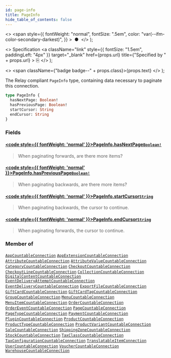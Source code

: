 ```yaml
---
id: page-info
title: PageInfo
hide_table_of_contents: false
---
```


  <>
    <span
      style={{
        fontWeight: "normal",
        fontSize: ".5em",
        color: "var(--ifm-color-secondary-darkest)",
      }}
    >
      &nbsp;●&nbsp;
    </span>
  </>
);

  <>
    Specification
    <a
      className="link"
      style={{ fontSize: "1.5em", paddingLeft: "4px" }}
      target="\_blank"
      href={props.url}
      title={"Specified by " + props.url}
    >
      ⎘
    </a>
  </>
);

  <>
    <span className={"badge badge--" + props.class}>{props.text}</span>
  </>
);

The Relay compliant `PageInfo` type, containing data necessary to paginate this connection.

```graphql
type PageInfo {
  hasNextPage: Boolean!
  hasPreviousPage: Boolean!
  startCursor: String
  endCursor: String
}
```

### Fields

#### [<code style={{ fontWeight: 'normal' }}>PageInfo.<b>hasNextPage</b></code>](#)<Bullet />[`Boolean!`](../../api-reference/miscellaneous/scalars/boolean) <Badge class="secondary" text="non-null"/> <Badge class="secondary" text="scalar"/> <Badge class="secondary" text="miscellaneous"/>

> When paginating forwards, are there more items?

#### [<code style={{ fontWeight: 'normal' }}>PageInfo.<b>hasPreviousPage</b></code>](#)<Bullet />[`Boolean!`](../../api-reference/miscellaneous/scalars/boolean) <Badge class="secondary" text="non-null"/> <Badge class="secondary" text="scalar"/> <Badge class="secondary" text="miscellaneous"/>

> When paginating backwards, are there more items?

#### [<code style={{ fontWeight: 'normal' }}>PageInfo.<b>startCursor</b></code>](#)<Bullet />[`String`](../../api-reference/miscellaneous/scalars/string) <Badge class="secondary" text="scalar"/> <Badge class="secondary" text="miscellaneous"/>

> When paginating backwards, the cursor to continue.

#### [<code style={{ fontWeight: 'normal' }}>PageInfo.<b>endCursor</b></code>](#)<Bullet />[`String`](../../api-reference/miscellaneous/scalars/string) <Badge class="secondary" text="scalar"/> <Badge class="secondary" text="miscellaneous"/>

> When paginating forwards, the cursor to continue.

### Member of

[`AppCountableConnection`](../../api-reference/apps/objects/app-countable-connection) <Badge class="secondary" text="object"/><Bullet />[`AppExtensionCountableConnection`](../../api-reference/apps/objects/app-extension-countable-connection) <Badge class="secondary" text="object"/><Bullet />[`AttributeCountableConnection`](../../api-reference/attributes/objects/attribute-countable-connection) <Badge class="secondary" text="object"/><Bullet />[`AttributeValueCountableConnection`](../../api-reference/attributes/objects/attribute-value-countable-connection) <Badge class="secondary" text="object"/><Bullet />[`CategoryCountableConnection`](../../api-reference/miscellaneous/objects/category-countable-connection) <Badge class="secondary" text="object"/><Bullet />[`CheckoutCountableConnection`](../../api-reference/miscellaneous/objects/checkout-countable-connection) <Badge class="secondary" text="object"/><Bullet />[`CheckoutLineCountableConnection`](../../api-reference/miscellaneous/objects/checkout-line-countable-connection) <Badge class="secondary" text="object"/><Bullet />[`CollectionCountableConnection`](../../api-reference/miscellaneous/objects/collection-countable-connection) <Badge class="secondary" text="object"/><Bullet />[`DigitalContentCountableConnection`](../../api-reference/miscellaneous/objects/digital-content-countable-connection) <Badge class="secondary" text="object"/><Bullet />[`EventDeliveryAttemptCountableConnection`](../../api-reference/miscellaneous/objects/event-delivery-attempt-countable-connection) <Badge class="secondary" text="object"/><Bullet />[`EventDeliveryCountableConnection`](../../api-reference/miscellaneous/objects/event-delivery-countable-connection) <Badge class="secondary" text="object"/><Bullet />[`ExportFileCountableConnection`](../../api-reference/miscellaneous/objects/export-file-countable-connection) <Badge class="secondary" text="object"/><Bullet />[`GiftCardCountableConnection`](../../api-reference/miscellaneous/objects/gift-card-countable-connection) <Badge class="secondary" text="object"/><Bullet />[`GiftCardTagCountableConnection`](../../api-reference/miscellaneous/objects/gift-card-tag-countable-connection) <Badge class="secondary" text="object"/><Bullet />[`GroupCountableConnection`](../../api-reference/users/objects/group-countable-connection) <Badge class="secondary" text="object"/><Bullet />[`MenuCountableConnection`](../../api-reference/miscellaneous/objects/menu-countable-connection) <Badge class="secondary" text="object"/><Bullet />[`MenuItemCountableConnection`](../../api-reference/miscellaneous/objects/menu-item-countable-connection) <Badge class="secondary" text="object"/><Bullet />[`OrderCountableConnection`](../../api-reference/miscellaneous/objects/order-countable-connection) <Badge class="secondary" text="object"/><Bullet />[`OrderEventCountableConnection`](../../api-reference/miscellaneous/objects/order-event-countable-connection) <Badge class="secondary" text="object"/><Bullet />[`PageCountableConnection`](../../api-reference/miscellaneous/objects/page-countable-connection) <Badge class="secondary" text="object"/><Bullet />[`PageTypeCountableConnection`](../../api-reference/miscellaneous/objects/page-type-countable-connection) <Badge class="secondary" text="object"/><Bullet />[`PaymentCountableConnection`](../../api-reference/miscellaneous/objects/payment-countable-connection) <Badge class="secondary" text="object"/><Bullet />[`PluginCountableConnection`](../../api-reference/miscellaneous/objects/plugin-countable-connection) <Badge class="secondary" text="object"/><Bullet />[`ProductCountableConnection`](../../api-reference/miscellaneous/objects/product-countable-connection) <Badge class="secondary" text="object"/><Bullet />[`ProductTypeCountableConnection`](../../api-reference/miscellaneous/objects/product-type-countable-connection) <Badge class="secondary" text="object"/><Bullet />[`ProductVariantCountableConnection`](../../api-reference/miscellaneous/objects/product-variant-countable-connection) <Badge class="secondary" text="object"/><Bullet />[`SaleCountableConnection`](../../api-reference/miscellaneous/objects/sale-countable-connection) <Badge class="secondary" text="object"/><Bullet />[`ShippingZoneCountableConnection`](../../api-reference/miscellaneous/objects/shipping-zone-countable-connection) <Badge class="secondary" text="object"/><Bullet />[`StockCountableConnection`](../../api-reference/products/objects/stock-countable-connection) <Badge class="secondary" text="object"/><Bullet />[`TaxClassCountableConnection`](../../api-reference/taxes/objects/tax-class-countable-connection) <Badge class="secondary" text="object"/><Bullet />[`TaxConfigurationCountableConnection`](../../api-reference/taxes/objects/tax-configuration-countable-connection) <Badge class="secondary" text="object"/><Bullet />[`TranslatableItemConnection`](../../api-reference/miscellaneous/objects/translatable-item-connection) <Badge class="secondary" text="object"/><Bullet />[`UserCountableConnection`](../../api-reference/users/objects/user-countable-connection) <Badge class="secondary" text="object"/><Bullet />[`VoucherCountableConnection`](../../api-reference/miscellaneous/objects/voucher-countable-connection) <Badge class="secondary" text="object"/><Bullet />[`WarehouseCountableConnection`](../../api-reference/products/objects/warehouse-countable-connection) <Badge class="secondary" text="object"/>
